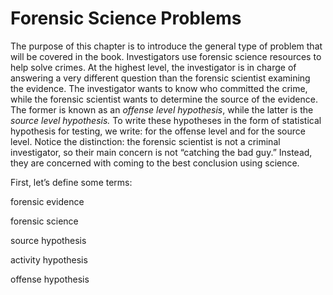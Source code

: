 # Forensic Science Problems {#forscip}

The purpose of this chapter is to introduce the general type of problem that will be covered in the book. Investigators use forensic science resources to help solve crimes. At the highest level, the investigator is in charge of answering a very different question than the forensic scientist examining the evidence. The investigator wants to know who committed the crime, while the forensic scientist wants to determine the source of the evidence. The former is known as an *offense level hypothesis*, while the latter is the *source level hypothesis.* To write these hypotheses in the form of statistical hypothesis for testing, we write: 
\begin{align*}
H_0: & \text{The suspect committed the crime.} \\
H_A: & \text{The suspect did not commit the crime.}
\end{align*}
for the offense level and 
\begin{align*}
H_0: & \text{The suspect is the source of the evidence.} \\
H_A: & \text{The suspect is not the source of the evidence.}
\end{align*}
for the source level. Notice the distinction: the forensic scientist is not a criminal investigator, so their main concern is not "catching the bad guy." Instead, they are concerned with coming to the best conclusion using science.



First, let's define some terms: 

forensic evidence

forensic science

source hypothesis

activity hypothesis

offense hypothesis

